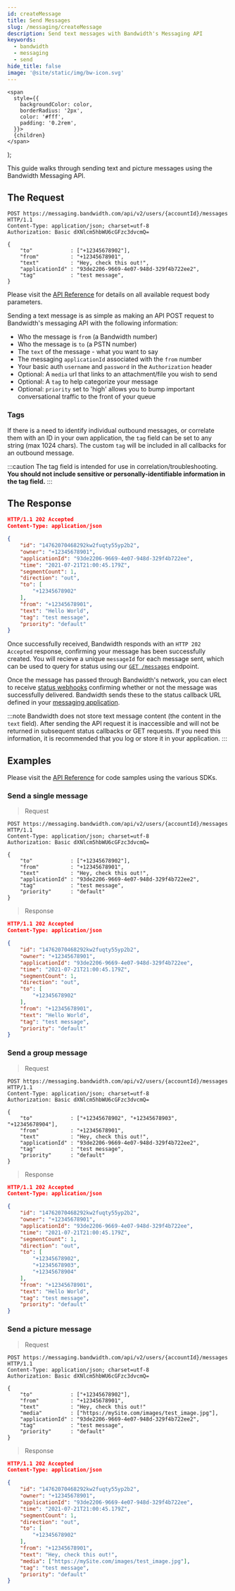 ---
id: createMessage
title: Send Messages
slug: /messaging/createMessage
description: Send text messages with Bandwidth's Messaging API
keywords:
  - bandwidth
  - messaging
  - send
hide_title: false
image: '@site/static/img/bw-icon.svg'
---



    <span
      style={{
        backgroundColor: color,
        borderRadius: '2px',
        color: '#fff',
        padding: '0.2rem',
      }}>
      {children}
    </span>
  );

This guide walks through sending text and picture messages using the Bandwidth Messaging API.

## The Request

```http
POST https://messaging.bandwidth.com/api/v2/users/{accountId}/messages HTTP/1.1
Content-Type: application/json; charset=utf-8
Authorization: Basic dXNlcm5hbWU6cGFzc3dvcmQ=

{
    "to"            : ["+12345678902"],
    "from"          : "+12345678901",
    "text"          : "Hey, check this out!",
    "applicationId" : "93de2206-9669-4e07-948d-329f4b722ee2",
    "tag"           : "test message",
}
```

Please visit the [API Reference](/apis/messaging#operation/CreateMessage) for details on all available request body parameters.

Sending a text message is as simple as making an API <Highlight color="#079CEE">POST</Highlight> request to Bandwidth's messaging API with the following information:

* Who the message is `from` (a Bandwidth number)
* Who the message is `to` (a PSTN number)
* The `text` of the message - what you want to say
* The messaging `applicationId` associated with the `from` number
* Your basic auth `username` and `password` in the `Authorization` header
* Optional: A `media` url that links to an attachment/file you wish to send
* Optional: A `tag` to help categorize your message
* Optional: `priority` set to 'high' allows you to bump important conversational traffic to the front of your queue

### Tags

If there is a need to identify individual outbound messages, or correlate them with an ID in your own application, the `tag` field can be set to any string (max 1024 chars). The custom `tag` will be included in all callbacks for an outbound message.

:::caution
The tag field is intended for use in correlation/troubleshooting. **You should not include sensitive or personally-identifiable information in the tag field.**
:::

## The Response

```json
HTTP/1.1 202 Accepted
Content-Type: application/json

{
    "id": "14762070468292kw2fuqty55yp2b2",
    "owner": "+12345678901",
    "applicationId": "93de2206-9669-4e07-948d-329f4b722ee",
    "time": "2021-07-21T21:00:45.179Z",
    "segmentCount": 1,
    "direction": "out",
    "to": [
        "+12345678902"
    ],
    "from": "+12345678901",
    "text": "Hello World",
    "tag": "test message",
    "priority": "default"
}
```

Once successfully received, Bandwidth responds with an `HTTP 202 Accepted` response, confirming your message has been successfully created. You will recieve a unique `messageId` for each message sent, which can be used to query for status using our [`GET /messages`](/apis/messaging#operation/GetMessages) endpoint.

Once the message has passed through Bandwidth's network, you can elect to receive [status webhooks](/docs/messaging/webhooks#outbound-message-webhooks) confirming whether or not the message was successfully delivered. Bandwidth sends these to the status callback URL defined in your [messaging application](/docs/account/dashboard-setup#create-a-messaging-application).

:::note
Bandwidth does not store text message content (the content in the `text` field). After sending the API request it is inaccessible and will not be returned in subsequent status callbacks or GET requests. If you need this information, it is recommended that you log or store it in your application.
:::

## Examples

Please visit the [API Reference](/apis/messaging) for code samples using the various SDKs.

### Send a single message

> Request

```http
POST https://messaging.bandwidth.com/api/v2/users/{accountId}/messages HTTP/1.1
Content-Type: application/json; charset=utf-8
Authorization: Basic dXNlcm5hbWU6cGFzc3dvcmQ=

{
    "to"            : ["+12345678902"],
    "from"          : "+12345678901",
    "text"          : "Hey, check this out!",
    "applicationId" : "93de2206-9669-4e07-948d-329f4b722ee2",
    "tag"           : "test message",
    "priority"      : "default"
}
```

> Response

```json
HTTP/1.1 202 Accepted
Content-Type: application/json

{
    "id": "14762070468292kw2fuqty55yp2b2",
    "owner": "+12345678901",
    "applicationId": "93de2206-9669-4e07-948d-329f4b722ee",
    "time": "2021-07-21T21:00:45.179Z",
    "segmentCount": 1,
    "direction": "out",
    "to": [
        "+12345678902"
    ],
    "from": "+12345678901",
    "text": "Hello World",
    "tag": "test message",
    "priority": "default"
}
```


### Send a group message

> Request

```http
POST https://messaging.bandwidth.com/api/v2/users/{accountId}/messages HTTP/1.1
Content-Type: application/json; charset=utf-8
Authorization: Basic dXNlcm5hbWU6cGFzc3dvcmQ=

{
    "to"            : ["+12345678902", "+12345678903", "+12345678904"],
    "from"          : "+12345678901",
    "text"          : "Hey, check this out!",
    "applicationId" : "93de2206-9669-4e07-948d-329f4b722ee2",
    "tag"           : "test message",
    "priority"      : "default"
}
```

> Response

```json
HTTP/1.1 202 Accepted
Content-Type: application/json

{
    "id": "14762070468292kw2fuqty55yp2b2",
    "owner": "+12345678901",
    "applicationId": "93de2206-9669-4e07-948d-329f4b722ee",
    "time": "2021-07-21T21:00:45.179Z",
    "segmentCount": 1,
    "direction": "out",
    "to": [
        "+12345678902",
        "+12345678903",
        "+12345678904"
    ],
    "from": "+12345678901",
    "text": "Hello World",
    "tag": "test message",
    "priority": "default"
}
```

### Send a picture message

> Request

```http
POST https://messaging.bandwidth.com/api/v2/users/{accountId}/messages HTTP/1.1
Content-Type: application/json; charset=utf-8
Authorization: Basic dXNlcm5hbWU6cGFzc3dvcmQ=

{
    "to"            : ["+12345678902"],
    "from"          : "+12345678901",
    "text"          : "Hey, check this out!"
    "media"         : ["https://mySite.com/images/test_image.jpg"],
    "applicationId" : "93de2206-9669-4e07-948d-329f4b722ee2",
    "tag"           : "test message",
    "priority"      : "default"
}
```

> Response

```json
HTTP/1.1 202 Accepted
Content-Type: application/json

{
    "id": "14762070468292kw2fuqty55yp2b2",
    "owner": "+12345678901",
    "applicationId": "93de2206-9669-4e07-948d-329f4b722ee",
    "time": "2021-07-21T21:00:45.179Z",
    "segmentCount": 1,
    "direction": "out",
    "to": [
        "+12345678902"
    ],
    "from": "+12345678901",
    "text": "Hey, check this out!",
    "media": ["https://mySite.com/images/test_image.jpg"],
    "tag": "test message",
    "priority": "default"
}
```
